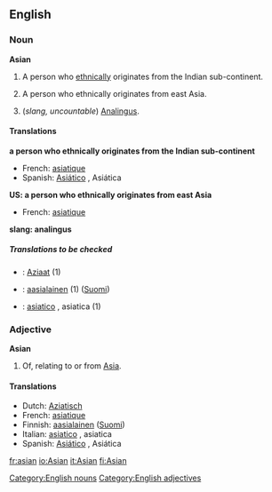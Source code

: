 ==English==

===Noun===
'''Asian'''
# A person who [[ethnic]]ally originates from the Indian sub-continent.
# {{US}} A person who ethnically originates from east Asia.
# (''slang, uncountable'') [[Analingus]].

====Translations====
'''a person who ethnically originates from the Indian sub-continent'''
{{top}}
*French: [[asiatique]]
*Spanish: [[Asiático]] {{m}}, Asiática {{f}}
{{bottom}}

'''US: a person who ethnically originates from east Asia'''
{{top}}
*French: [[asiatique]]
{{bottom}}

'''slang: analingus'''
{{top}}
{{bottom}}

=====Translations to be checked=====
{{checktrans}}
*{{ttbc|Dutch}}: [[Aziaat]] (1)
*{{ttbc|Finnish}}: [[aasialainen]] (1) ([[:fi:aasialainen|Suomi]])
*{{ttbc|Italian}}: [[asiatico]] {{m}}, asiatica {{f}} (1)

===Adjective===
'''Asian'''
# Of, relating to or from [[Asia]].

====Translations====
*Dutch: [[Aziatisch]]
*French: [[asiatique]]
*Finnish: [[aasialainen]] ([[:fi:aasialainen|Suomi]])
*Italian: [[asiatico]] {{m}}, asiatica {{f}}
*Spanish: [[Asiático]] {{m}}, Asiática {{f}}
[[fr:asian]]
[[io:Asian]]
[[it:Asian]]
[[fi:Asian]]
[[Category:English nouns]][[Category:English adjectives]]